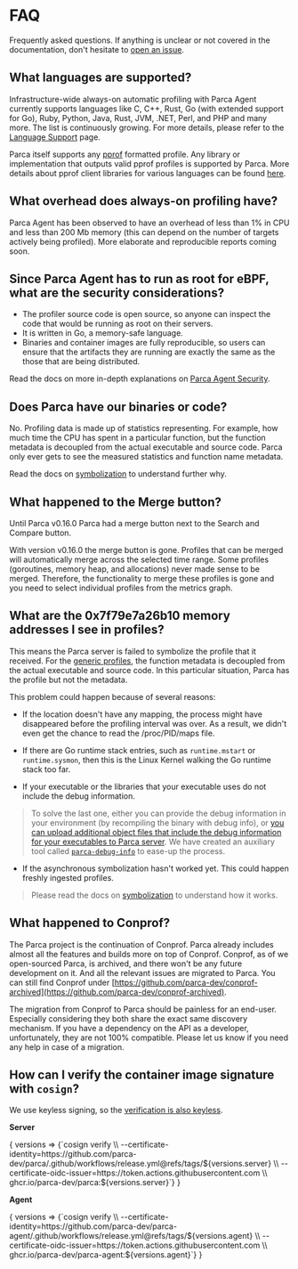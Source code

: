 
# FAQ

Frequently asked questions. If anything is unclear or not covered in the documentation, don't hesitate to [open an issue](https://github.com/parca-dev/parca/issues/new).

## What languages are supported?

Infrastructure-wide always-on automatic profiling with Parca Agent currently supports languages like C, C++, Rust, Go (with extended support for Go), Ruby, Python, Java, Rust, JVM, .NET, Perl, and PHP and many more. The list is continuously growing. For more details, please refer to the [Language Support](https://www.parca.dev/docs/language-support) page.

Parca itself supports any [pprof](https://github.com/google/pprof) formatted profile. Any library or implementation that outputs valid pprof profiles is supported by Parca. More details about pprof client libraries for various languages can be found [here](https://www.parca.dev/docs/ingestion#pull-based).

## What overhead does always-on profiling have?

Parca Agent has been observed to have an overhead of less than 1% in CPU and less than 200 Mb memory (this can depend on the number of targets actively being profiled). More elaborate and reproducible reports coming soon.

## Since Parca Agent has to run as root for eBPF, what are the security considerations?

* The profiler source code is open source, so anyone can inspect the code that would be running as root on their servers.
* It is written in Go, a memory-safe language.
* Binaries and container images are fully reproducible, so users can ensure that the artifacts they are running are exactly the same as the those that are being distributed.

Read the docs on more in-depth explanations on [Parca Agent Security](./parca-agent-security).

## Does Parca have our binaries or code?

No. Profiling data is made up of statistics representing. For example, how much time the CPU has spent in a particular function, but the function metadata is decoupled from the actual executable and source code. Parca only ever gets to see the measured statistics and function name metadata.

Read the docs on [symbolization](https://www.parca.dev/docs/symbolization) to understand further why.

## What happened to the Merge button?

Until Parca v0.16.0 Parca had a merge button next to the Search and Compare button.

With version v0.16.0 the merge button is gone. Profiles that can be merged will automatically merge across the selected time range. Some profiles (goroutines, memory heap, and allocations) never made sense to be merged. Therefore, the functionality to
merge these profiles is gone and you need to select individual profiles from the metrics graph.

## What are the 0x7f79e7a26b10 memory addresses I see in profiles?

This means the Parca server is failed to symbolize the profile that it received. For the [generic profiles](/docs/symbolization#type-of-profiles), the function metadata is decoupled from the actual executable and source code. In this particular situation, Parca has the profile but not the metadata.

This problem could happen because of several reasons:

* If the location doesn't have any mapping, the process might have disappeared before the profiling interval was over. As a result, we didn't even get the chance to read the /proc/PID/maps file.

* If there are Go runtime stack entries, such as `runtime.mstart` or `runtime.sysmon`, then this is the Linux Kernel walking the Go runtime stack too far.

* If your executable or the libraries that your executable uses do not include the debug information.

> To solve the last one, either you can provide the debug information in your environment (by recompiling the binary with debug info), or [you can upload additional object files that include the debug information for your executables to Parca server](https://buf.build/parca-dev/parca/docs/main/parca.debuginfo.v1alpha1). We have created an auxiliary tool called [`parca-debug-info`](/docs/debuginfo-cli) to ease-up the process.

* If the asynchronous symbolization hasn't worked yet. This could happen freshly ingested profiles.

> Please read the docs on [symbolization](https://www.parca.dev/docs/symbolization) to understand how it works.

## What happened to Conprof?

The Parca project is the continuation of Conprof. Parca already includes almost all the features and builds more on top of Conprof.
Conprof, as of we open-sourced Parca, is archived, and there won't be any future development on it. And all the relevant issues are migrated to Parca.
You can still find Conprof under [https://github.com/parca-dev/conprof-archived](https://github.com/parca-dev/conprof-archived).

The migration from Conprof to Parca should be painless for an end-user. Especially considering they both share the exact same discovery mechanism.
If you have a dependency on the API as a developer, unfortunately, they are not 100% compatible.
Please let us know if you need any help in case of a migration.

## How can I verify the container image signature with `cosign`?

We use keyless signing, so the [verification is also keyless](https://docs.sigstore.dev/cosign/verify/#keyless-verification-using-openid-connect).

**Server**

<WithVersions language="bash">
    { versions =>
        <CodeBlock className="language-bash">
        {`cosign verify \\
  --certificate-identity=https://github.com/parca-dev/parca/.github/workflows/release.yml@refs/tags/${versions.server} \\
  --certificate-oidc-issuer=https://token.actions.githubusercontent.com \\
  ghcr.io/parca-dev/parca:${versions.server}`}
        </CodeBlock>
    }
</WithVersions>

**Agent**

<WithVersions language="bash">
    { versions =>
        <CodeBlock className="language-bash">
        {`cosign verify \\
  --certificate-identity=https://github.com/parca-dev/parca-agent/.github/workflows/release.yml@refs/tags/${versions.agent} \\
  --certificate-oidc-issuer=https://token.actions.githubusercontent.com \\
  ghcr.io/parca-dev/parca-agent:${versions.agent}`}
        </CodeBlock>
    }
</WithVersions>
